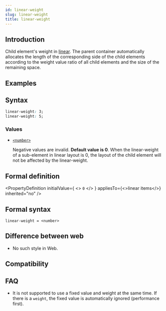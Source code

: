 ```yaml
---
id: linear-weight
slug: linear-weight
title: linear-weight
---
```


## Introduction

Child element's weight in [linear](guide/ui/layout/linear-layout.mdx).
The parent container automatically allocates the length of the corresponding side of the child elements according to the weight value ratio of all child elements and the size of the remaining space.

## Examples


<Go
  example="css-api"
  defaultFile="src/linear-weight/App.tsx"
  img="https://lf-lynx.tiktok-cdns.com/obj/lynx-artifacts-oss-sg/lynx-website/assets/doc/css/linear-weight.png"
  defaultEntryFile="dist/linear-weight.lynx.bundle"
  entry="src/linear-weight"
/>

## Syntax

```css
linear-weight: 3;
linear-weight: 5;
```

### Values

- [`<number>`](api/css/data-type/number.mdx)

  Negative values are invalid. **Default value is 0**. When the linear-weight of a sub-element in linear layout is 0, the layout of the child element will not be affected by the linear-weight.

## Formal definition


<PropertyDefinition
  initialValue={
    <>
      <code>0</code>
    </>
  }
  appliesTo={<>linear items</>}
  inherited="no"
/>

## Formal syntax

```
linear-weight = <number>
```

## Difference between web

- No such style in Web.

## Compatibility


<LegacyCompatTable metadata="css/properties/linear-weight" />

## FAQ

- It is not supported to use a fixed value and weight at the same time. If there is a `weight`, the fixed value is automatically ignored (performance first).
